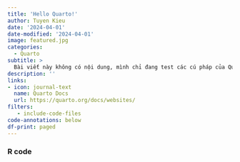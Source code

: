 ```yaml
---
title: 'Hello Quarto!'
author: Tuyen Kieu
date: '2024-04-01'
date-modified: '2024-04-01'
image: featured.jpg
categories:
  - Quarto
subtitle: >
  Bài viết này không có nội dung, mình chỉ đang test các cú pháp của Quarto sử dụng cho các bài viết sau này.
description: ''
links:
- icon: journal-text
  name: Quarto Docs
  url: https://quarto.org/docs/websites/
filters:
   - include-code-files
code-annotations: below
df-print: paged
---
```


### R code

